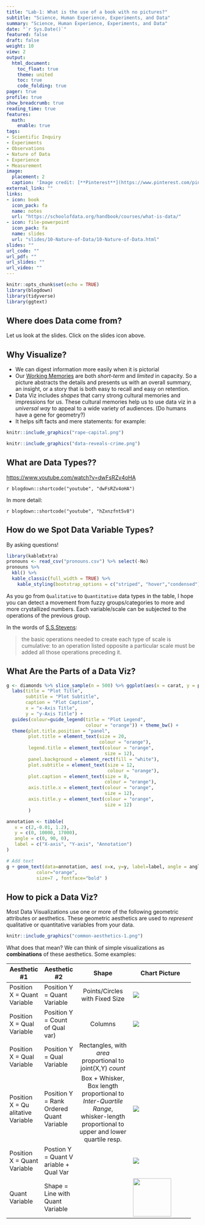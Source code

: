 ```yaml
---
title: "Lab-1: What is the use of a book with no pictures?"
subtitle: "Science, Human Experience, Experiments, and Data"
summary: "Science, Human Experience, Experiments, and Data"
date: "`r Sys.Date()`"
featured: false
draft: false
weight: 10
view: 2
output:
  html_document:
    toc_float: true
    theme: united
    toc: true
    code_folding: true
pager: true
profile: true
show_breadcrumb: true
reading_time: true
features:
  math:
    enable: true
tags:
- Scientific Inquiry
- Experiments
- Observations
- Nature of Data
- Experience
- Measurement
image:
  placement: 2
  caption: 'Image credit: [**Pinterest**](https://www.pinterest.com/pin/130604457932666664/)'
external_link: ""
links:
- icon: book
  icon_pack: fa
  name: notes
  url: "https://schoolofdata.org/handbook/courses/what-is-data/"
- icon: file-powerpoint
  icon_pack: fa
  name: slides
  url: "slides/10-Nature-of-Data/10-Nature-of-Data.html"
slides: ""
url_code: ""
url_pdf: ""
url_slides: ""
url_video: ""
---
```


```r
knitr::opts_chunk$set(echo = TRUE)
library(blogdown)
library(tidyverse)
library(ggtext)
```

## Where does Data come from?

Let us look at the slides. Click on the slides icon above.

## Why Visualize?

-   We can digest information more easily when it is pictorial
-   Our [Working
    Memories](https://www.understood.org/en/articles/working-memory-what-it-is-and-how-it-works)
    are both *short-term* and *limited* in capacity. So a picture
    abstracts the details and presents us with an overall summary, an
    insight, or a story that is both easy to recall and easy on
    retention.\
-   Data Viz includes *shapes* that carry strong cultural memories and
    impressions for us. These cultural memories help us to use data viz
    in a *universal way* to appeal to a wide variety of audiences. (Do
    humans have a gene for geometry?)
-   It helps sift facts and mere statements: for example:

```r
knitr::include_graphics("rape-capital.png")

```

```r
knitr::include_graphics("data-reveals-crime.png")

```

## What are Data Types??

<https://www.youtube.com/watch?v=dwFsRZv4oHA>

`r blogdown::shortcode("youtube", "dwFsRZv4oHA")`

In more detail:

`r blogdown::shortcode("youtube", "hZxnzfnt5v8")`

## How do we Spot Data Variable Types?

By asking questions!


```r
library(kableExtra)
pronouns <- read_csv("pronouns.csv") %>% select(-No)
pronouns %>%
  kbl() %>% 
  kable_classic(full_width = TRUE) %>% 
    kable_styling(bootstrap_options = c("striped", "hover","condensed"))


```



As you go from `Qualitative` to `Quantitative` data types in the table,
I hope you can detect a movement from fuzzy groups/categories to more
and more crystallized numbers. Each variable/scale can be subjected to
the operations of the previous group. 

In the words of [S.S.Stevens](https://stats.idre.ucla.edu/other/mult-pkg/whatstat/what-is-the-difference-between-categorical-ordinal-and-interval-variables/):

> the basic operations needed to create each type of scale is
> cumulative: to an operation listed opposite a particular scale must be
> added all those operations preceding it.

## What Are the Parts of a Data Viz?

```r

g <- diamonds %>% slice_sample(n = 500) %>% ggplot(aes(x = carat, y = price, colour = cut)) + geom_point() +
  labs(title = "Plot Title", 
       subtitle = "Plot Subtitle",
       caption = "Plot Caption",
       x = "x-Axis Title",
       y = "y-Axis Title") + 
  guides(colour=guide_legend(title = "Plot Legend", 
                             colour = "orange")) + theme_bw() +
  theme(plot.title.position = "panel",
        plot.title = element_text(size = 20, 
                                  colour = "orange"),
        legend.title = element_text(colour = "orange", 
                                    size = 12),
        panel.background = element_rect(fill = "white"),
        plot.subtitle = element_text(size = 12, 
                                     colour = "orange"),
        plot.caption = element_text(size = 8, 
                                    colour = "orange"),
        axis.title.x = element_text(colour = "orange", 
                                    size = 12),
        axis.title.y = element_text(colour = "orange", 
                                    size = 12)
        )

annotation <- tibble(
   x = c(2,-0.01, 1.2),
   y = c(0, 10000, 17000),
   angle = c(0, 90, 0), 
   label = c("X-axis", "Y-axis", "Annotation")
)

# Add text
g + geom_text(data=annotation, aes( x=x, y=y, label=label, angle = angle),                 , 
           color="orange", 
           size=7 , fontface="bold" )
```

## How to pick a Data Viz?

Most Data Visualizations use one or more of the following geometric
attributes or aesthetics. These geometric aesthetics are used to
*represent* qualitative or quantitative variables from your data.

```r
knitr::include_graphics("common-aesthetics-1.png")
```

What does that mean? We can think of simple visualizations as
**combinations** of these aesthetics. Some examples:

+-----------+-----------+--------------------+-----------------------+
| Aesthetic | Aesthetic | Shape              | Chart Picture         |
| #1        | #2        |                    |                       |
+===========+===========+:==================:+=======================+
| Position  | Position  | Points/Circles     | <img src="h           |
| X = Quant | Y = Quant | with Fixed Size    | ttps://img.icons8.com |
| Variable  | Variable  |                    | /ios-filled/100/00000 |
|           |           |                    | 0/scatter-plot.png"/> |
+-----------+-----------+--------------------+-----------------------+
| Position  | Position  | Columns            | <img src              |
| X = Qual  | Y = Count |                    | ="https://img.icons8. |
| Variable  | of Qual   |                    | com/material/100/0000 |
|           | var)      |                    | 00/futures--v1.png"/> |
+-----------+-----------+--------------------+-----------------------+
| Position  | Position  | Rectangles, with   | <img s                |
| X = Qual  | Y = Qual  | *area*             | rc="https://img.icons |
| Variable  | Variable  | proportional to    | 8.com/windows/100/000 |
|           |           | joint(X,Y) *count* | 000/modern-art.png"/> |
+-----------+-----------+--------------------+-----------------------+
| Position  | Position  | Box + Whisker, Box | <img src="https://im  |
| X =       | Y = Rank  | length             | g.icons8.com/external |
| Qu        | Ordered   | proportional to    | -icongeek26-glyph-ico |
| alitative | Quant     | *Inter-Quartile    | ngeek26/100/000000/ex |
| Variable  | Variable  | Range*,            | ternal-plot-data-anal |
|           |           | whisker-length     | ytics-icongeek26-glyp |
|           |           | proportional to    | h-icongeek26-1.png"/> |
|           |           | upper and lower    |                       |
|           |           | quartile resp.     |                       |
+-----------+-----------+--------------------+-----------------------+
| Position  | Postion Y |                    | <img src=             |
| X = Quant | = Quant   |                    | "https://img.icons8.c |
| Variable  | V         |                    | om/ios-filled/100/000 |
|           | ariable + |                    | 000/area-chart.png"/> |
|           | Qual Var  |                    |                       |
+-----------+-----------+--------------------+-----------------------+
| Quant     | Shape =   |                    | ![](https://img.      |
| Variable  | Line with |                    | icons8.com/material/2 |
|           | Quant     |                    | 4/000000/combo-chart- |
|           | Variable  |                    | -v1.png){width="100"} |
+-----------+-----------+--------------------+-----------------------+
